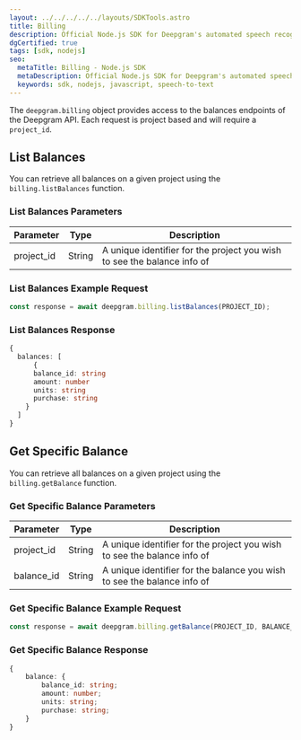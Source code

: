---
layout: ../../../../../layouts/SDKTools.astro
title: Billing
description: Official Node.js SDK for Deepgram's automated speech recognition APIs.
dgCertified: true
tags: [sdk, nodejs]
seo:
  metaTitle: Billing - Node.js SDK
  metaDescription: Official Node.js SDK for Deepgram's automated speech recognition APIs.
  keywords: sdk, nodejs, javascript, speech-to-text
---

The `deepgram.billing` object provides access to the balances endpoints of the
Deepgram API. Each request is project based and will require a `project_id`.

## List Balances

You can retrieve all balances on a given project using the `billing.listBalances` function.

### List Balances Parameters

| Parameter  | Type   | Description                                                             |
| ---------- | ------ | ----------------------------------------------------------------------- |
| project_id | String | A unique identifier for the project you wish to see the balance info of |

### List Balances Example Request

```js
const response = await deepgram.billing.listBalances(PROJECT_ID);
```

### List Balances Response

```ts
{
  balances: [
      {
      balance_id: string
      amount: number
      units: string
      purchase: string
    }
  ]
}
```

## Get Specific Balance

You can retrieve all balances on a given project using the `billing.getBalance` function.

### Get Specific Balance Parameters

| Parameter  | Type   | Description                                                             |
| ---------- | ------ | ----------------------------------------------------------------------- |
| project_id | String | A unique identifier for the project you wish to see the balance info of |
| balance_id | String | A unique identifier for the balance you wish to see the balance info of |

### Get Specific Balance Example Request

```js
const response = await deepgram.billing.getBalance(PROJECT_ID, BALANCE_ID);
```

### Get Specific Balance Response

```ts
{
	balance: {
		balance_id: string;
		amount: number;
		units: string;
		purchase: string;
	}
}
```
